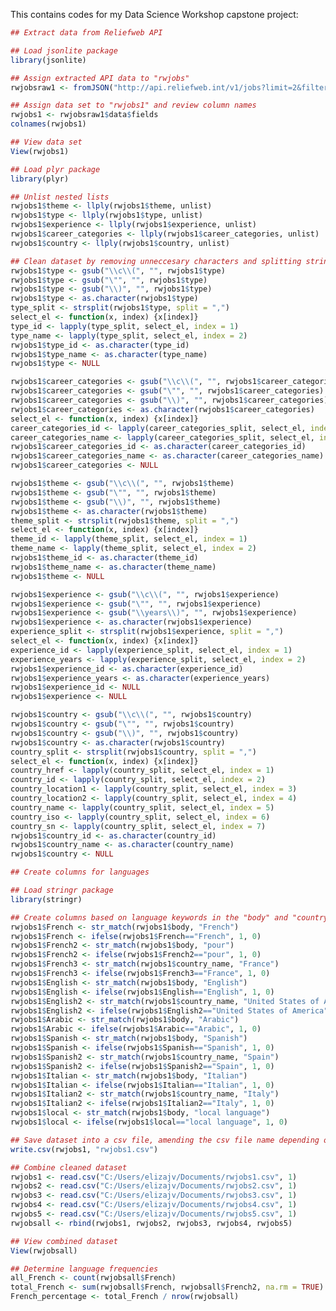 This contains codes for my Data Science Workshop capstone project:

```{r}
## Extract data from Reliefweb API

## Load jsonlite package
library(jsonlite) 

## Assign extracted API data to "rwjobs"
rwjobsraw1 <- fromJSON("http://api.reliefweb.int/v1/jobs?limit=2&filter[field]=date.created&filter[value][from]=2016-05-24T00:00:00%2B00:00&filter[value][to]=2016-05-30T00:00:00%2B00:00&&fields[include][]title&fields[include][]=body&fields[include][]=theme&fields[include][]=country&fields[include][]=type&fields[include][]=experience&fields[include][]=career_categories")

## Assign data set to "rwjobs1" and review column names
rwjobs1 <- rwjobsraw1$data$fields
colnames(rwjobs1)

## View data set
View(rwjobs1)

## Load plyr package
library(plyr)

## Unlist nested lists
rwjobs1$theme <- llply(rwjobs1$theme, unlist)
rwjobs1$type <- llply(rwjobs1$type, unlist)
rwjobs1$experience <- llply(rwjobs1$experience, unlist)
rwjobs1$career_categories <- llply(rwjobs1$career_categories, unlist)
rwjobs1$country <- llply(rwjobs1$country, unlist)

## Clean dataset by removing unneccesary characters and splitting strings 
rwjobs1$type <- gsub("\\c\\(", "", rwjobs1$type)
rwjobs1$type <- gsub("\"", "", rwjobs1$type)
rwjobs1$type <- gsub("\\)", "", rwjobs1$type)
rwjobs1$type <- as.character(rwjobs1$type)
type_split <- strsplit(rwjobs1$type, split = ",")
select_el <- function(x, index) {x[index]}
type_id <- lapply(type_split, select_el, index = 1) 
type_name <- lapply(type_split, select_el, index = 2) 
rwjobs1$type_id <- as.character(type_id)
rwjobs1$type_name <- as.character(type_name)
rwjobs1$type <- NULL

rwjobs1$career_categories <- gsub("\\c\\(", "", rwjobs1$career_categories)
rwjobs1$career_categories <- gsub("\"", "", rwjobs1$career_categories)
rwjobs1$career_categories <- gsub("\\)", "", rwjobs1$career_categories)
rwjobs1$career_categories <- as.character(rwjobs1$career_categories)
select_el <- function(x, index) {x[index]}
career_categories_id <- lapply(career_categories_split, select_el, index = 1) 
career_categories_name <- lapply(career_categories_split, select_el, index = 2) 
rwjobs1$career_categories_id <- as.character(career_categories_id)
rwjobs1$career_categories_name <- as.character(career_categories_name)
rwjobs1$career_categories <- NULL

rwjobs1$theme <- gsub("\\c\\(", "", rwjobs1$theme)
rwjobs1$theme <- gsub("\"", "", rwjobs1$theme)
rwjobs1$theme <- gsub("\\)", "", rwjobs1$theme)
rwjobs1$theme <- as.character(rwjobs1$theme)
theme_split <- strsplit(rwjobs1$theme, split = ",")
select_el <- function(x, index) {x[index]}
theme_id <- lapply(theme_split, select_el, index = 1) 
theme_name <- lapply(theme_split, select_el, index = 2) 
rwjobs1$theme_id <- as.character(theme_id)
rwjobs1$theme_name <- as.character(theme_name)
rwjobs1$theme <- NULL

rwjobs1$experience <- gsub("\\c\\(", "", rwjobs1$experience)
rwjobs1$experience <- gsub("\"", "", rwjobs1$experience)
rwjobs1$experience <- gsub("\\years\\)", "", rwjobs1$experience)
rwjobs1$experience <- as.character(rwjobs1$experience)
experience_split <- strsplit(rwjobs1$experience, split = ",")
select_el <- function(x, index) {x[index]}
experience_id <- lapply(experience_split, select_el, index = 1) 
experience_years <- lapply(experience_split, select_el, index = 2) 
rwjobs1$experience_id <- as.character(experience_id)
rwjobs1$experience_years <- as.character(experience_years)
rwjobs1$experience_id <- NULL
rwjobs1$experience <- NULL

rwjobs1$country <- gsub("\\c\\(", "", rwjobs1$country)
rwjobs1$country <- gsub("\"", "", rwjobs1$country)
rwjobs1$country <- gsub("\\)", "", rwjobs1$country)
rwjobs1$country <- as.character(rwjobs1$country)
country_split <- strsplit(rwjobs1$country, split = ",")
select_el <- function(x, index) {x[index]}
country_href <- lapply(country_split, select_el, index = 1) 
country_id <- lapply(country_split, select_el, index = 2) 
country_location1 <- lapply(country_split, select_el, index = 3) 
country_location2 <- lapply(country_split, select_el, index = 4) 
country_name <- lapply(country_split, select_el, index = 5) 
country_iso <- lapply(country_split, select_el, index = 6)
country_sn <- lapply(country_split, select_el, index = 7)
rwjobs1$country_id <- as.character(country_id)
rwjobs1$country_name <- as.character(country_name)
rwjobs1$country <- NULL 

## Create columns for languages

## Load stringr package
library(stringr)

## Create columns based on language keywords in the "body" and "country_name" columns
rwjobs1$French <- str_match(rwjobs1$body, "French")
rwjobs1$French <- ifelse(rwjobs1$French=="French", 1, 0)
rwjobs1$French2 <- str_match(rwjobs1$body, "pour")
rwjobs1$French2 <- ifelse(rwjobs1$French2=="pour", 1, 0)
rwjobs1$French3 <- str_match(rwjobs1$country_name, "France")
rwjobs1$French3 <- ifelse(rwjobs1$French3=="France", 1, 0)
rwjobs1$English <- str_match(rwjobs1$body, "English")
rwjobs1$English <- ifelse(rwjobs1$English=="English", 1, 0)
rwjobs1$English2 <- str_match(rwjobs1$country_name, "United States of America")
rwjobs1$English2 <- ifelse(rwjobs1$English2=="United States of America", 1, 0)
rwjobs1$Arabic <- str_match(rwjobs1$body, "Arabic")
rwjobs1$Arabic <- ifelse(rwjobs1$Arabic=="Arabic", 1, 0)
rwjobs1$Spanish <- str_match(rwjobs1$body, "Spanish")
rwjobs1$Spanish <- ifelse(rwjobs1$Spanish=="Spanish", 1, 0)
rwjobs1$Spanish2 <- str_match(rwjobs1$country_name, "Spain")
rwjobs1$Spanish2 <- ifelse(rwjobs1$Spanish2=="Spain", 1, 0)
rwjobs1$Italian <- str_match(rwjobs1$body, "Italian")
rwjobs1$Italian <- ifelse(rwjobs1$Italian=="Italian", 1, 0)
rwjobs1$Italian2 <- str_match(rwjobs1$country_name, "Italy")
rwjobs1$Italian2 <- ifelse(rwjobs1$Italian2=="Italy", 1, 0)
rwjobs1$local <- str_match(rwjobs1$body, "local language")
rwjobs1$local <- ifelse(rwjobs1$local=="local language", 1, 0)

## Save dataset into a csv file, amending the csv file name depending on the batch of data extracted
write.csv(rwjobs1, "rwjobs1.csv")

## Combine cleaned dataset
rwjobs1 <- read.csv("C:/Users/elizajv/Documents/rwjobs1.csv", 1)
rwjobs2 <- read.csv("C:/Users/elizajv/Documents/rwjobs2.csv", 1)
rwjobs3 <- read.csv("C:/Users/elizajv/Documents/rwjobs3.csv", 1)
rwjobs4 <- read.csv("C:/Users/elizajv/Documents/rwjobs4.csv", 1)
rwjobs5 <- read.csv("C:/Users/elizajv/Documents/rwjobs5.csv", 1)
rwjobsall <- rbind(rwjobs1, rwjobs2, rwjobs3, rwjobs4, rwjobs5)

## View combined dataset
View(rwjobsall)

## Determine language frequencies
all_French <- count(rwjobsall$French)
total_French <- sum(rwjobsall$French, rwjobsall$French2, na.rm = TRUE)
French_percentage <- total_French / nrow(rwjobsall)

```

